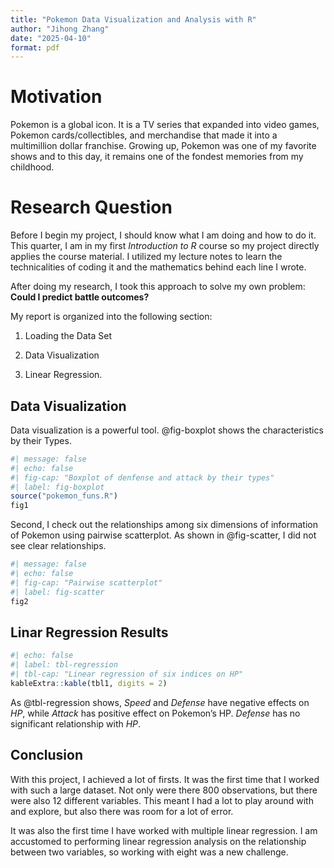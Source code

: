 ```yaml
---
title: "Pokemon Data Visualization and Analysis with R"
author: "Jihong Zhang"
date: "2025-04-10"
format: pdf
---
```


# Motivation

Pokemon is a global icon. It is a TV series that expanded into video games, Pokemon cards/collectibles, and merchandise that made it into a multimillion dollar franchise. Growing up, Pokemon was one of my favorite shows and to this day, it remains one of the fondest memories from my childhood.

# Research Question

Before I begin my project, I should know what I am doing and how to do it. This quarter, I am in my first *Introduction to R* course so my project directly applies the course material. I utilized my lecture notes to learn the technicalities of coding it and the mathematics behind each line I wrote.

After doing my research, I took this approach to solve my own problem: **Could I predict battle outcomes?**

My report is organized into the following section:

1.  Loading the Data Set

2.  Data Visualization

3.  Linear Regression.

## Data Visualization

Data visualization is a powerful tool. @fig-boxplot shows the characteristics by their Types.


```r
#| message: false
#| echo: false
#| fig-cap: "Boxplot of denfense and attack by their types"
#| label: fig-boxplot
source("pokemon_funs.R")
fig1
```

Second, I check out the relationships among six dimensions of information of Pokemon using pairwise scatterplot. As shown in @fig-scatter, I did not see clear relationships.

```r
#| message: false
#| echo: false
#| fig-cap: "Pairwise scatterplot"
#| label: fig-scatter
fig2
```


## Linar Regression Results

```r
#| echo: false
#| label: tbl-regression
#| tbl-cap: "Linear regression of six indices on HP"
kableExtra::kable(tbl1, digits = 2)
```



As @tbl-regression shows, *Speed* and *Defense* have negative effects on *HP*, while *Attack* has positive effect on Pokemon's HP. *Defense* has no significant relationship with *HP*.

## Conclusion

With this project, I achieved a lot of firsts. It was the first time that I worked with such a large dataset. Not only were there 800 observations, but there were also 12 different variables. This meant I had a lot to play around with and explore, but also there was room for a lot of error.

It was also the first time I have worked with multiple linear regression. I am accustomed to performing linear regression analysis on the relationship between two variables, so working with eight was a new challenge.